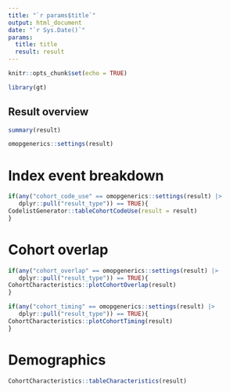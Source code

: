 ```yaml
---
title: "`r params$title`"
output: html_document
date: "`r Sys.Date()`"
params:
  title: title
  result: result
---
```


```r
knitr::opts_chunk$set(echo = TRUE)
```

```r
library(gt)
```

## Result overview

```r
summary(result)
```

```r
omopgenerics::settings(result)
```

# Index event breakdown
```r
if(any("cohort_code_use" == omopgenerics::settings(result) |> 
   dplyr::pull("result_type")) == TRUE){
CodelistGenerator::tableCohortCodeUse(result = result)
}
```

# Cohort overlap

```r
if(any("cohort_overlap" == omopgenerics::settings(result) |> 
   dplyr::pull("result_type")) == TRUE){
CohortCharacteristics::plotCohortOverlap(result)
}
```


```r
if(any("cohort_timing" == omopgenerics::settings(result) |> 
   dplyr::pull("result_type")) == TRUE){
CohortCharacteristics::plotCohortTiming(result)
}
```

# Demographics

```r
CohortCharacteristics::tableCharacteristics(result)
```



